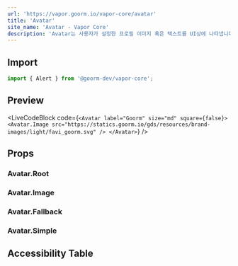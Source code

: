 ```yaml
---
url: 'https://vapor.goorm.io/vapor-core/avatar'
title: 'Avatar'
site_name: 'Avatar - Vapor Core'
description: 'Avatar는 사용자가 설정한 프로필 이미지 혹은 텍스트를 UI상에 나타냅니다.'
---
```


## Import

```js
import { Alert } from '@goorm-dev/vapor-core';
```

## Preview

<LiveCodeBlock
    code={`<Avatar label="Goorm" size="md" square={false}>
    <Avatar.Image src="https://statics.goorm.io/gds/resources/brand-images/light/favi_goorm.svg" />
</Avatar>`}
/>

## Props

### Avatar.Root

<PropsTable file="avatar" section="props" />

### Avatar.Image

<PropsTable file="avatar" section="imageProps" />

### Avatar.Fallback

<PropsTable file="avatar" section="fallbackProps" />

### Avatar.Simple

<PropsTable file="avatar" section="simpleProps" />

## Accessibility Table

<AccessibilityTable file="avatar" />
